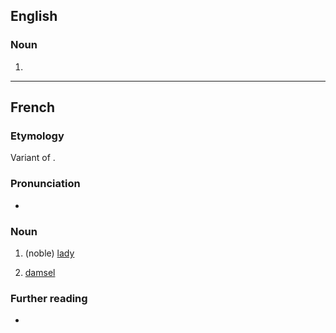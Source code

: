 ==English==

===Noun===
{{en-noun}}

# {{obsolete spelling of|en|damsel}}

----

==French==

===Etymology===
Variant of {{m|fr|demoiselle}}.

===Pronunciation===
* {{fr-IPA}}

===Noun===
{{fr-noun|f}}

# {{lb|fr|archaic}} (noble) [[lady]]
# {{lb|fr|historical}} [[damsel]]

===Further reading===
* {{R:TLFi}}
